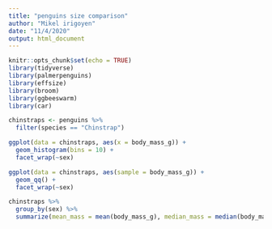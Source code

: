 ```yaml
---
title: "penguins size comparison"
author: "Mikel irigoyen"
date: "11/4/2020"
output: html_document
---
```


```r
knitr::opts_chunk$set(echo = TRUE)
library(tidyverse)
library(palmerpenguins)
library(effsize)
library(broom)
library(ggbeeswarm)
library(car)
```

```r
chinstraps <- penguins %>% 
  filter(species == "Chinstrap")

ggplot(data = chinstraps, aes(x = body_mass_g)) + 
  geom_histogram(bins = 10) +
  facet_wrap(~sex)

ggplot(data = chinstraps, aes(sample = body_mass_g)) + 
  geom_qq() +
  facet_wrap(~sex)

chinstraps %>% 
  group_by(sex) %>% 
  summarize(mean_mass = mean(body_mass_g), median_mass = median(body_mass_g), sd_mass= sd(body_mass_g), sample_size = n())
```

